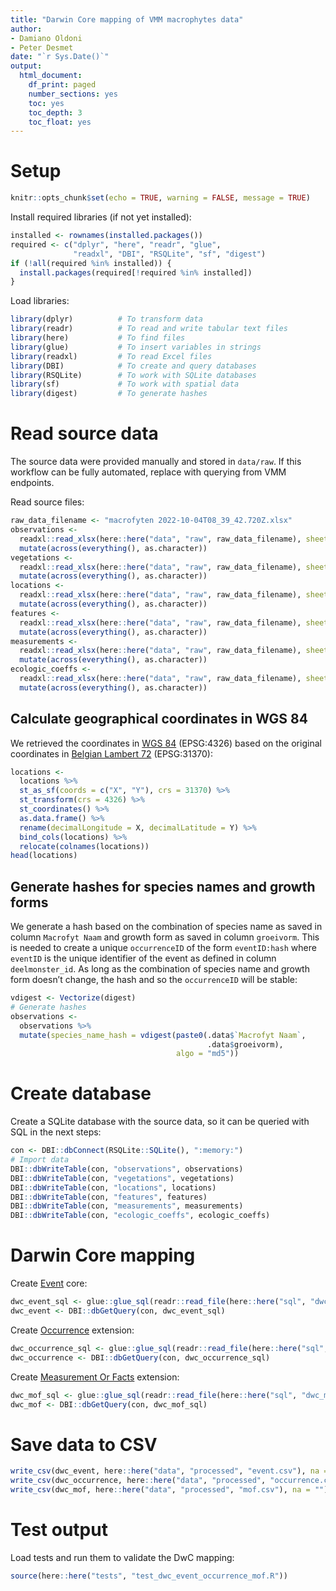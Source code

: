 ```yaml
---
title: "Darwin Core mapping of VMM macrophytes data"
author:
- Damiano Oldoni
- Peter Desmet
date: "`r Sys.Date()`"
output:
  html_document:
    df_print: paged
    number_sections: yes
    toc: yes
    toc_depth: 3
    toc_float: yes
---
```


# Setup 

```r
knitr::opts_chunk$set(echo = TRUE, warning = FALSE, message = TRUE)
```

Install required libraries (if not yet installed):

```r
installed <- rownames(installed.packages())
required <- c("dplyr", "here", "readr", "glue", 
              "readxl", "DBI", "RSQLite", "sf", "digest")
if (!all(required %in% installed)) {
  install.packages(required[!required %in% installed])
}
```

Load libraries:

```r
library(dplyr)          # To transform data
library(readr)          # To read and write tabular text files
library(here)           # To find files
library(glue)           # To insert variables in strings
library(readxl)         # To read Excel files
library(DBI)            # To create and query databases
library(RSQLite)        # To work with SQLite databases
library(sf)             # To work with spatial data
library(digest)         # To generate hashes
```

# Read source data

The source data were provided manually and stored in `data/raw`. If this workflow can be fully automated, replace with querying from VMM endpoints.

Read source files:

```r
raw_data_filename <- "macrofyten 2022-10-04T08_39_42.720Z.xlsx"
observations <-
  readxl::read_xlsx(here::here("data", "raw", raw_data_filename), sheet = "opnames_lijst") %>%
  mutate(across(everything(), as.character))
vegetations <-
  readxl::read_xlsx(here::here("data", "raw", raw_data_filename), sheet = "vegetatie-ontwikkeling") %>%
  mutate(across(everything(), as.character))
locations <-
  readxl::read_xlsx(here::here("data", "raw", raw_data_filename), sheet = "meetplaatsen") %>%
  mutate(across(everything(), as.character))
features <-
  readxl::read_xlsx(here::here("data", "raw", raw_data_filename), sheet = "kenmerken") %>%
  mutate(across(everything(), as.character))
measurements <-
  readxl::read_xlsx(here::here("data", "raw", raw_data_filename), sheet = "veldmetingen (FC)") %>%
  mutate(across(everything(), as.character))
ecologic_coeffs <-
  readxl::read_xlsx(here::here("data", "raw", raw_data_filename), sheet = "EKC MAF") %>%
  mutate(across(everything(), as.character))
```

## Calculate geographical coordinates in WGS 84

We retrieved the coordinates in [WGS 84](https://epsg.io/4326) (EPSG:4326) based on the original coordinates in [Belgian Lambert 72](https://epsg.io/31370) (EPSG:31370):

```r
locations <-
  locations %>%
  st_as_sf(coords = c("X", "Y"), crs = 31370) %>%
  st_transform(crs = 4326) %>%
  st_coordinates() %>%
  as.data.frame() %>%
  rename(decimalLongitude = X, decimalLatitude = Y) %>%
  bind_cols(locations) %>%
  relocate(colnames(locations))
head(locations)
```

## Generate hashes for species names and growth forms

We generate a hash based on the combination of species name as saved in column `Macrofyt Naam` and growth form as saved in column `groeivorm`. This is needed to create a unique `occurrenceID` of the form `eventID:hash` where `eventID` is the unique identifier of the event as defined in column `deelmonster_id`. As long as the combination of species name and growth form doesn't change, the hash and so the `occurrenceID` will be stable:

```r
vdigest <- Vectorize(digest)
# Generate hashes
observations <-
  observations %>% 
  mutate(species_name_hash = vdigest(paste0(.data$`Macrofyt Naam`,
                                            .data$groeivorm),
                                     algo = "md5"))
```

# Create database

Create a SQLite database with the source data, so it can be queried with SQL in the next steps:

```r
con <- DBI::dbConnect(RSQLite::SQLite(), ":memory:")
# Import data
DBI::dbWriteTable(con, "observations", observations)
DBI::dbWriteTable(con, "vegetations", vegetations)
DBI::dbWriteTable(con, "locations", locations)
DBI::dbWriteTable(con, "features", features)
DBI::dbWriteTable(con, "measurements", measurements)
DBI::dbWriteTable(con, "ecologic_coeffs", ecologic_coeffs)
```

# Darwin Core mapping

Create [Event](https://rs.gbif.org/core/dwc_event_2022-02-02.xml) core:

```r
dwc_event_sql <- glue::glue_sql(readr::read_file(here::here("sql", "dwc_event.sql")), .con = con)
dwc_event <- DBI::dbGetQuery(con, dwc_event_sql)
```

Create [Occurrence](https://rs.gbif.org/core/dwc_occurrence_2022-02-02.xml) extension:

```r
dwc_occurrence_sql <- glue::glue_sql(readr::read_file(here::here("sql", "dwc_occurrence.sql")), .con = con)
dwc_occurrence <- DBI::dbGetQuery(con, dwc_occurrence_sql)
```

Create [Measurement Or Facts](https://rs.gbif.org/extension/dwc/measurements_or_facts_2022-02-02.xml) extension:

```r
dwc_mof_sql <- glue::glue_sql(readr::read_file(here::here("sql", "dwc_mof.sql")), .con = con)
dwc_mof <- DBI::dbGetQuery(con, dwc_mof_sql)
```

# Save data to CSV

```r
write_csv(dwc_event, here::here("data", "processed", "event.csv"), na = "")
write_csv(dwc_occurrence, here::here("data", "processed", "occurrence.csv"), na = "")
write_csv(dwc_mof, here::here("data", "processed", "mof.csv"), na = "")
```

# Test output

Load tests and run them to validate the DwC mapping:

```r
source(here::here("tests", "test_dwc_event_occurrence_mof.R"))
```
